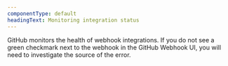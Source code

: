 ```yaml
---
componentType: default
headingText: Monitoring integration status
---
```


GitHub monitors the health of webhook integrations. If you do not see a green checkmark next to the webhook in the GitHub Webhook UI, you will need to investigate the source of the error.
